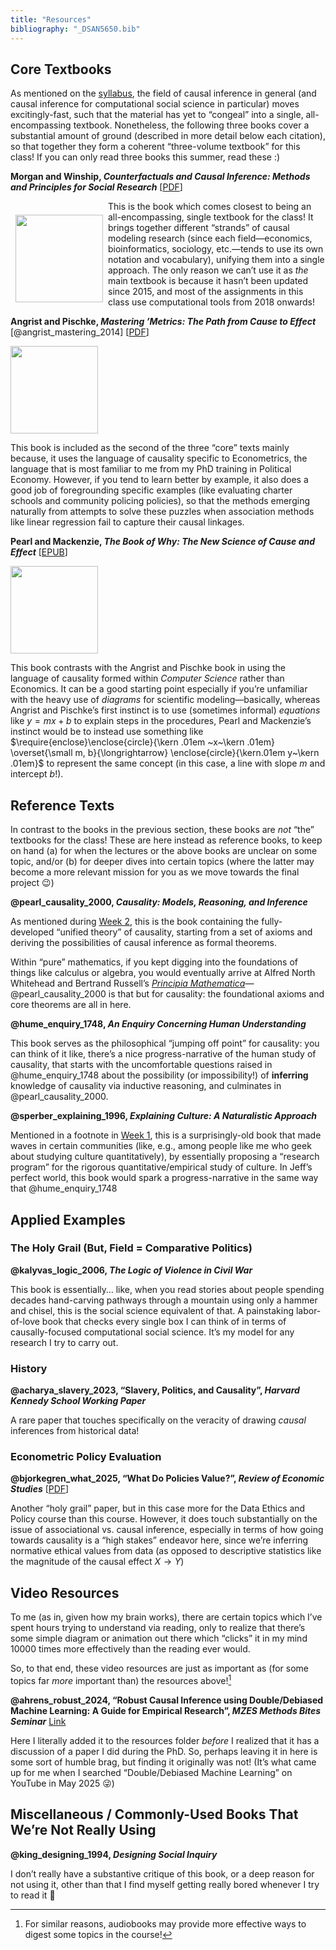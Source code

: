 ```yaml
---
title: "Resources"
bibliography: "_DSAN5650.bib"
---
```


## Core Textbooks

As mentioned on the [syllabus](./syllabus.qmd), the field of causal inference in general (and causal inference for computational social science in particular) moves excitingly-fast, such that the material has yet to "congeal" into a single, all-encompassing textbook. Nonetheless, the following three books cover a substantial amount of ground (described in more detail below each citation), so that together they form a coherent "three-volume textbook" for this class! If you can only read three books this summer, read these :)

::::: {.callout-tip title="<i class='bi bi-1-circle'></i> @morgan_counterfactuals_2015" icon="false" appearance="default"}

**Morgan and Winship, *Counterfactuals and Causal Inference: Methods and Principles for Social Research*** \[[PDF](https://www.dropbox.com/scl/fi/rmuw9yw0gflg9wprufzu4/Counterfactuals-and-Causal-Inference.pdf?rlkey=gpzpuqgmzgsdwo18j22pl6yiw&dl=1)\]

:::: {layout="[20,80]" layout-valign="center"}    
::: {#morgan-cover style="float: left; margin: 8px;"}
![](images/morgan_winship.jpg){width="140"}
:::
::: {#morgan-text}

This is the book which comes closest to being an all-encompassing, single textbook for the class! It brings together different "strands" of causal modeling research (since each field---economics, bioinformatics, sociology, etc.---tends to use its own notation and vocabulary), unifying them into a single approach. The only reason we can't use it as *the* main textbook is because it hasn't been updated since 2015, and most of the assignments in this class use computational tools from 2018 onwards!

:::
::::
:::::

::::: {.callout-tip title="<i class='bi bi-2-circle'></i> @angrist_mastering_2014" icon="false" appearance="default"}

**Angrist and Pischke, *Mastering 'Metrics: The Path from Cause to Effect*** [@angrist_mastering_2014] \[[PDF](https://www.dropbox.com/scl/fi/3xa9tfswmv1w8ez54prtk/Joshua-D.-Angrist-J-rn-Steffen-Pischke-Mastering-Metrics.pdf?rlkey=2w0ipphrgxrejd7ddkv1wd635&dl=1)\]

:::: {layout="[20,80]" layout-valign="center"}
::: {#angrist-cover style="margin-right: 8px;"}
![](images/angrist_pischke.jpg){width="140"}
:::
::: {#angrist-text}

This book is included as the second of the three "core" texts mainly because, it uses the language of causality specific to Econometrics, the language that is most familiar to me from my PhD training in Political Economy. However, if you tend to learn better by example, it also does a good job of foregrounding specific examples (like evaluating charter schools and community policing policies), so that the methods emerging naturally from attempts to solve these puzzles when association methods like linear regression fail to capture their causal linkages.

:::
::::
:::::

::::: {.callout-tip title="<i class='bi bi-3-circle'></i> @pearl_book_2018" icon="false" appearance="default"}

**Pearl and Mackenzie, *The Book of Why: The New Science of Cause and Effect*** \[[EPUB](https://www.dropbox.com/scl/fi/0r7kg7hwibztvfnby8vdg/The-Book-of-Why.epub?rlkey=czdiw5mku5uamjdiwyyzlpmdr&dl=1)\]

:::: {layout="[20,80]" layout-valign="center"}
::: {#pearl-cover style="margin-right: 8px;"}
![](images/pearl_mackenzie.webp){width="140"}
:::
::: {#pearl-text}

This book contrasts with the Angrist and Pischke book in using the language of causality formed within *Computer Science* rather than Economics. It can be a good starting point especially if you're unfamiliar with the heavy use of *diagrams* for scientific modeling---basically, whereas Angrist and Pischke's first instinct is to use (sometimes informal) *equations* like $y = mx + b$ to explain steps in the procedures, Pearl and Mackenzie's instinct would be to instead use something like $\require{enclose}\enclose{circle}{\kern .01em ~x~\kern .01em} \overset{\small m, b}{\longrightarrow} \enclose{circle}{\kern.01em y~\kern .01em}$ to represent the same concept (in this case, a line with slope $m$ and intercept $b$!).

:::
::::
:::::

## Reference Texts

In contrast to the books in the previous section, these books are *not* "the" textbooks for the class! These are here instead as reference books, to keep on hand (a) for when the lectures or the above books are unclear on some topic, and/or (b) for deeper dives into certain topics (where the latter may become a more relevant mission for you as we move towards the final project 😉)

**@pearl_causality_2000, *Causality: Models, Reasoning, and Inference***

As mentioned during [Week 2](./w02/index.qmd), this is the book containing the fully-developed "unified theory" of causality, starting from a set of axioms and deriving the possibilities of causal inference as formal theorems.

Within "pure" mathematics, if you kept digging into the foundations of things like calculus or algebra, you would eventually arrive at Alfred North Whitehead and Bertrand Russell's [*Principia Mathematica*](https://en.wikipedia.org/wiki/Principia_Mathematica)---@pearl_causality_2000 is that but for causality: the foundational axioms and core theorems are all in here.

**@hume_enquiry_1748, *An Enquiry Concerning Human Understanding***

This book serves as the philosophical "jumping off point" for causality: you can think of it like, there's a nice progress-narrative of the human study of causality, that starts with the uncomfortable questions raised in @hume_enquiry_1748 about the possibility (or impossibility!) of **inferring** knowledge of causality via inductive reasoning, and culminates in @pearl_causality_2000.

**@sperber_explaining_1996, *Explaining Culture: A Naturalistic Approach***

Mentioned in a footnote in [Week 1](./w01/index.qmd), this is a surprisingly-old book that made waves in certain communities (like, e.g., among people like me who geek about studying culture quantitatively), by essentially proposing a "research program" for the rigorous quantitative/empirical study of culture. In Jeff's perfect world, this book would spark a progress-narrative in the same way that @hume_enquiry_1748

## Applied Examples

### The Holy Grail (But, Field = Comparative Politics)

**@kalyvas_logic_2006, *The Logic of Violence in Civil War***

This book is essentially... like, when you read stories about people spending decades hand-carving pathways through a mountain using only a hammer and chisel, this is the social science equivalent of that. A painstaking labor-of-love book that checks every single box I can think of in terms of causally-focused computational social science. It's my model for any research I try to carry out.

### History

**@acharya_slavery_2023, "Slavery, Politics, and Causality", *Harvard Kennedy School Working Paper***

A rare paper that touches specifically on the veracity of drawing *causal* inferences from historical data!

### Econometric Policy Evaluation

**@bjorkegren_what_2025, "What Do Policies Value?", *Review of Economic Studies*** \[[PDF](https://dan.bjorkegren.com/bbk_targeting.pdf)\]

Another "holy grail" paper, but in this case more for the Data Ethics and Policy course than this course. However, it does touch substantially on the issue of associational vs. causal inference, especially in terms of how going towards causality is a "high stakes" endeavor here, since we're inferring normative ethical values from data (as opposed to descriptive statistics like the magnitude of the causal effect $X \rightarrow Y$)

## Video Resources

To me (as in, given how my brain works), there are certain topics which I've spent hours trying to understand via reading, only to realize that there's some simple diagram or animation out there which "clicks" it in my mind 10000 times more effectively than the reading ever would.

So, to that end, these video resources are just as important as (for some topics far *more* important than) the resources above!^[For similar reasons, audiobooks may provide more effective ways to digest some topics in the course!]

**@ahrens_robust_2024, "Robust Causal Inference using Double/Debiased Machine Learning: A Guide for Empirical Research", *MZES Methods Bites Seminar*** [Link](https://www.youtube.com/watch?v=iiEi-3gIUbg)

Here I literally added it to the resources folder *before* I realized that it has a discussion of a paper I did during the PhD. So, perhaps leaving it in here is some sort of humble brag, but finding it originally was not! (It's what came up for me when I searched "Double/Debiased Machine Learning" on YouTube in May 2025 😜)

## Miscellaneous / Commonly-Used Books That We're Not Really Using

**@king_designing_1994, *Designing Social Inquiry***

I don't really have a substantive critique of this book, or a deep reason for not using it, other than that I find myself getting really bored whenever I try to read it 🙈
